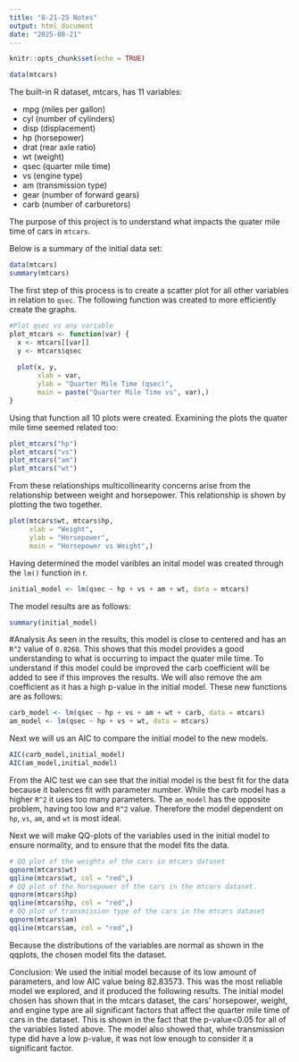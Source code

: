 ---
title: "8-21-25 Notes"
output: html_document
date: "2025-08-21"
---

```{r setup, include=FALSE}
knitr::opts_chunk$set(echo = TRUE)
```
```{r}
data(mtcars)
```
The built-in R dataset, mtcars, has 11 variables:

- mpg (miles per gallon)  
- cyl (number of cylinders)  
- disp (displacement)  
- hp (horsepower)  
- drat (rear axle ratio)  
- wt (weight)  
- qsec (quarter mile time)  
- vs (engine type)  
- am (transmission type)  
- gear (number of forward gears)  
- carb (number of carburetors)  
    
The purpose of this project is to understand what impacts the quater mile time of cars in `mtcars`.

Below is a summary of the initial data set:
```{r,echo=FALSE}
data(mtcars)
summary(mtcars)
```

The first step of this process is to create a scatter plot for all other variables in relation to `qsec`. The following function was created to more efficiently create the graphs.
```{r}
#Plot qsec vs any variable
plot_mtcars <- function(var) {
  x <- mtcars[[var]]
  y <- mtcars$qsec
  
  plot(x, y,
       xlab = var,
       ylab = "Quarter Mile Time (qsec)",
       main = paste("Quarter Mile Time vs", var),)
}
```

Using that function all 10 plots were created. Examining the plots the quater mile time seemed related too:

``` {r, echo=FALSE}
plot_mtcars("hp")
plot_mtcars("vs")
plot_mtcars("am")
plot_mtcars("wt")
```

From these relationships multicollinearity concerns arise from the relationship between weight and horsepower. This relationship is shown by plotting the two together.
```{r, echo=FALSE}
plot(mtcars$wt, mtcars$hp,
     xlab = "Weight",
     ylab = "Horsepower",
     main = "Horsepower vs Weight",)

```

Having determined the model varibles an inital model was created through the `lm()` function in r.
```{r}
initial_model <- lm(qsec ~ hp + vs + am + wt, data = mtcars)
```

The model results are as follows:
```{r, echo=FALSE}
summary(initial_model)
```


#Analysis
As seen in the results, this model is close to centered and has an `R^2` value of `0.8268`. This shows that this model provides a good understanding to what is occurring to impact the quater mile time. To understand if this model could be improved the carb coefficient will be added to see if this improves the results. We will also remove the am coefficient as it has a high p-value in the initial model. These new functions are as follows:
```{r}
carb_model <- lm(qsec ~ hp + vs + am + wt + carb, data = mtcars)
am_model <- lm(qsec ~ hp + vs + wt, data = mtcars)
```

Next we will us an AIC to compare the initial model to the new models.
```{r, echo=FALSE}
AIC(carb_model,initial_model)
AIC(am_model,initial_model)
```

From the AIC test we can see that the initial model is the best fit for the data because it balences fit with parameter number. While the carb model has a higher `R^2` it uses too many parameters. The `am_model` has the opposite problem, having too low and `R^2` value. Therefore the model dependent on `hp`, `vs`, `am`, and `wt` is most ideal.

Next we will make QQ-plots of the variables used in the initial model to ensure normality, and to ensure that the model fits the data.
```{r}
# QQ plot of the weights of the cars in mtcars dataset
qqnorm(mtcars$wt)
qqline(mtcars$wt, col = "red",)
# QQ plot of the horsepower of the cars in the mtcars dataset.
qqnorm(mtcars$hp)
qqline(mtcars$hp, col = "red",)
# QQ plot of transmission type of the cars in the mtcars dataset
qqnorm(mtcars$am)
qqline(mtcars$am, col = "red",)
```
Because the distributions of the variables are normal as shown in the qqplots, the chosen model fits the dataset.

Conclusion:
We used the initial model because of its low amount of parameters, and low AIC value being 82.83573. This was the most reliable model we explored, and it produced the following results. The initial model chosen has shown that in the mtcars dataset, the cars' horsepower, weight, and engine type are all significant factors that affect the quarter mile time of cars in the dataset. This is shown in the fact that the p-value<0.05 for all of the variables listed above. The model also showed that, while transmission type did have a low p-value, it was not low enough to consider it a significant factor.

